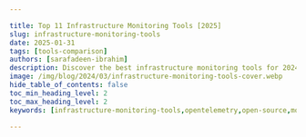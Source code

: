 ```yaml
---

title: Top 11 Infrastructure Monitoring Tools [2025]
slug: infrastructure-monitoring-tools
date: 2025-01-31
tags: [tools-comparison]
authors: [sarafadeen-ibrahim]
description: Discover the best infrastructure monitoring tools for 2024. Compare features, benefits, and find the perfect solution for your IT environment.
image: /img/blog/2024/03/infrastructure-monitoring-tools-cover.webp
hide_table_of_contents: false
toc_min_heading_level: 2
toc_max_heading_level: 2
keywords: [infrastructure-monitoring-tools,opentelemetry,open-source,monitoring-tools,signoz]

---
```


<head>

<script
type="application/ld+json"
dangerouslySetInnerHTML={{ __html: JSON.stringify({
"@context": "[https://schema.org](https://schema.org/)",
"@type": "TechArticle",
"headline": "Top 11 Infrastructure Monitoring Tools [2024]",
"alternativeHeadline": "A comprehensive guide to the best infrastructure monitoring tools",
"image": "https://signoz.io/img/blog/2024/03/infrastructure-monitoring-tools-cover.webp",
"author": {
"@type": "Person",
"name": "Sarafadeen Ibrahim",
"url": "https://www.linkedin.com/in/sarafadeen-ibrahim/"

},
"publisher": {
"@type": "Organization",
"name": "SigNoz",
"logo": {
"@type": "ImageObject",
"url": "https://signoz.io/img/SigNozLogo-orange.svg"

}
},
"datePublished": "2024-03-19",
"dateModified": "2024-06-26",
"mainEntityOfPage": {
"@type": "WebPage",
"@id": "https://signoz.io/comparisons/infrastructure-monitoring-tools/"

},
"description": "Here are top 11 infrastructure monitoring tools to optimize your IT environment - 1.SigNoz 2.Nagios 3.Appdynamics 4.Datadog 5.New Relic…",
"keywords": "infrastructure monitoring tools, opentelemetry, open-source, monitoring tools, signoz, IT performance management, server monitoring, network performance tools, cloud infrastructure monitoring",
"articleSection": "Technology",
"inLanguage": "en",
"isPartOf": {
"@type": "Blog",
"name": "SigNoz Blog",
"url": "https://signoz.io/blog/"
},
"citation": {
"@type": "CreativeWork",
"name": "Recommend your favorite Infrastructure Monitoring Tools! : r/sysadmin",
"url": "https://www.reddit.com/r/sysadmin/comments/1aw3ph6/recommend_your_favorite_infrastructure_monitoring/"
},
"itemListElement": [
{
"@type": "ListItem",
"position": 1,
"name": "SigNoz",
"url": "https://signoz.io/"

},
{
"@type": "ListItem",
"position": 2,
"name": "Datadog",
"url": "https://www.datadoghq.com/"

},
{
"@type": "ListItem",
"position": 3,
"name": "Dynatrace",
"url": "https://www.dynatrace.com/"

},
{
"@type": "ListItem",
"position": 4,
"name": "SolarWinds",
"url": "https://www.solarwinds.com/"

},
{
"@type": "ListItem",
"position": 5,
"name": "Zabbix",
"url": "https://www.zabbix.com/"
},
{
"@type": "ListItem",
"position": 6,
"name": "ManageEngine",
"url": "https://www.manageengine.com/"

},
{
"@type": "ListItem",
"position": 7,
"name": "New Relic",
"url": "https://newrelic.com/"

},
{
"@type": "ListItem",
"position": 8,
"name": "Splunk",
"url": "https://www.splunk.com/"

},
{
"@type": "ListItem",
"position": 9,
"name": "AppDynamics",
"url": "https://www.appdynamics.com/"

},
{
"@type": "ListItem",
"position": 10,
"name": "Sematext",
"url": "https://sematext.com/"
},
{
"@type": "ListItem",
"position": 11,
"name": "Nagios",
"url": "https://www.nagios.com/"

}
]
}) }}
/>
</head>

Imagine a sudden drop in your website's performance causing a flood of customer complaints and a significant dip in sales. Infrastructure monitoring tools can save the day by quickly identifying and resolving these issues. But with so many options, which tool should you choose?

In this article, we provide a quick refresher on what is infrastructure monitoring, outline features to look out for in a best-fit solution and highlight the top infrastructure monitoring tools available in the market.


## What is Infrastructure Monitoring and Why is it Crucial?

Infrastructure monitoring is the process of tracking and analyzing the performance, availability, and resource utilization of IT systems. This includes servers, networks, databases, and cloud services. It's crucial for several reasons:

1. **Proactive Issue Detection**: Identify and resolve problems before they impact users or business operations.
2. **Performance Optimization**: Analyze trends to improve system efficiency and reduce bottlenecks.
3. **Cost Savings**: Optimize resource allocation and prevent unnecessary expenditures.
4. **Compliance**: Meet regulatory requirements and maintain audit trails.

Continuous infrastructure monitoring helps enterprises detect anomalies proactively and prevent surprises (e.g. sudden downtimes or latency issues). It enables timely response to performance degradation, minimizing service disruptions and preventing customer churn.

Want to read in detail? Check out our [Infrastructure Monitoring Guide](https://signoz.io/guides/infrastructure-monitoring/).

## What are Infrastructure Monitoring Tools?

Infrastructure monitoring tools are software solutions designed to collect, track, and analyze the performance and health of IT infrastructure components, such as servers, networks, databases, and applications. Continuous infrastructure monitoring help organizations proactively detect anomalies, prevent downtime, and ensure optimal performance of their IT environment.

### Essential Features of Effective Infrastructure Monitoring Tools

To choose the right monitoring solution, you need to understand the key features that make a tool effective:

1. **Real-time Data Collection and Analysis**:
    - Continuous monitoring of system metrics
    - Instant insights into performance issues
2. **Customizable Dashboards and Visualizations**:
    - Tailored views for different roles and needs
    - Easy-to-understand graphical representations of complex data
3. **Alerting and Notification Systems**:
    - Configurable thresholds for various metrics
    - Multi-channel notifications (email, SMS, chat apps)
4. **Integration Capabilities**:
    - Seamless connection with other IT management tools
    - Support for diverse technology stacks and platforms
5. **Scalability**:
    - Ability to grow with your infrastructure
    - Support for distributed and cloud environments

## Top Infrastructure Monitoring Tools

Below are 11 top infrastructure monitoring tools to consider. To determine which is best suited to your use case, benchmark them against the core features discussed above and consider other additional capabilities your enterprise may require.

### 1. SigNoz

  <InArticleVideoShowcaseModal 
    videoSrc="/demos/infrastructure-monitoring/infrastructure monitoring showcase.mp4"
    title="See Infrastructure Monitoring in Action"
    subtitle="Watch a live demo of SigNoz monitoring dashboard"
    thumbnailSrc="/img/unified-observability/unified-observability-infrastructure-monitoring.webp"
  />


[SigNoz](https://signoz.io/metrics-and-dashboards/) is a comprehensive, open-source unified observability platform designed to monitor and analyze the full stack of your system. It combines logs, traces, APM, and infrastructure monitoring into a single solution, providing real-time insights into the health and performance of your entire infrastructure.

SigNoz tracks critical infrastructure metrics such as **CPU usage**, **memory consumption**, and **load averages** for both hosts and Kubernetes clusters. 

With its distributed tracing feature, SigNoz visualizes how requests travel through different microservices, making it easier to detect performance bottlenecks. The platform also provides in-depth analysis of latency metrics like P90 and P99, helping you monitor how efficiently your infrastructure handles traffic.



### Features

- Real-time infrastructure monitoring for hosts, Kubernetes clusters, and pods
- Detailed insights into resource consumption (CPU, memory, and load average)
- Efficient resource consumption with minimal overhead, using up to 50% less than similar tools
- Secure data collection and out-of-the-box support for several important infrastructure components
- Multi-cloud support and Built-in support for key infrastructure components like **Redis**, **MongoDB**, **Nginx**, and more
- Support for multiple programming languages, including **Python**, **Java**, **Ruby**, and **Javascript** and more.
- RED metrics, database, and external calls monitoring
- Easy configuration and active online community

### Pros

- Powerful visualizations including flame graphs & Gantt charts for troubleshooting
- Real-time alerting for key thresholds like CPU and memory usage
- Native support for **OpenTelemetry** to collect full telemetry data
- Custom metrics monitoring without extra cost
- Open-source and free to use (only pay for data egress and maintenance)
- Cloud option available for scalable infrastructure monitoring
- Out-of-the-box dashboards and service maps for end-to-end visibility into your entire infrastructure
- Columnar database for swift data ingestion and aggregation

### Cons

- Lacks SIEM capabilities

<InterlinkCard
  title="Read Documentation for Infrastructure Monitoring"
  href="/docs/infrastructure-monitoring/overview/"
/>

### 2. Datadog

<Figure
    src="/img/blog/2024/03/infrastructure-monitoring-tools-datadog.webp"
    alt="Infrastructure monitoring dashboard in Datadog"
    caption="Infrastructure monitoring dashboard in Datadog"
/>

Datadog is a unified solution for application performance monitoring, distributed tracing, cloud cost allocation, and audit trailing. It is compatible with various cloud environments, IoT setups, and hybrid networks. It automates the gathering and translation of raw data into actionable insights and historical metrics.

### Features

- Integrates with several tools, software and serverless platforms, including Kubernetes, MongoDB, etc.
- Offers Live Process monitor for non-stop debugging and inventory management
- Alerts via various communication channels, including Slack and PagerDuty
- Supports regulatory compliance
- Fast user session analysis for fixing UX issues

### Pros

- Has a slice-and-dice feature to break down complex infrastructure using tag-based search and analytics
- Offers cloud SIEM and network monitoring
- Uses machine learning-based alerts l

### Cons

- Not OpenTelemetry native, which means limited support for OpenTelemtry integration
- Cloud support only; no on-premise option
- Highly expensive solution plus costly custom metrics charges
- Complex, unpredictable billing

### 3. Dynatrace

<Figure
    src="/img/blog/2024/03/infrastructure-monitoring-tools-dynatrace.webp"
    alt="Infrastructure monitoring dashboard in Dynatrace"
    caption="Infrastructure monitoring dashboard in Dynatrace"
/>

<a href="https://www.dynatrace.com/" rel="noopener noreferrer nofollow" target="_blank">Dynatrace</a> is an intelligent observability and security platform that offers visibility into on-premise, hybrid and multi-cloud environments, as well as SaaS and PaaS solutions. It provides automatic code-level insights across all app components.

### Features

- PurePath for context-based distributed tracing
- Interactive application maps for visualizing performance across interdependent services
- Grail, a parallel processing component for fast, large-scale, and precise telemetry analysis
- Log to metrics conversion for reducing data volumes and cost
- Integration with CNAPP, CDR, and CSPM platforms for real-time web security and incident remediation

### Pros

- Adaptable pricing model based on the number of hosts monitored and the amount of data consumed
- Customizable dashboards for quick overviews of cloud health status and local infrastructure performance
- ITSM platform integrations to enable flexible alerting and ticket prioritization for DevSecOps teams
- Extensive APIs and ready-to-use extensions are available on the Dynatrace Hub to enhance cross-team collaboration.

### Cons

- Limited customization and visualizations
- Requires multiple integrations to properly serve multiple use cases
- Highly complex platform, with a steep learning curve
- High license costs

### 4. SolarWinds

<Figure
    src="/img/blog/2024/03/infrastructure-monitoring-tools-solarwinds.webp"
    alt="Infrastructure monitoring dashboard in SolarWinds"
    caption="Infrastructure monitoring dashboard in SolarWinds"
/>

<a href="https://www.solarwinds.com/" rel="noopener noreferrer nofollow" target="_blank">SolarWinds</a> is a full-stack observability platform for self-hosted, hybrid, cloud, and multi-cloud infrastructures. Its Server and Application Monitor (SAM) is ideal for server capacity planning and end-to-end visualization of apps and dependencies. Its Network Performance Monitor helps track traffic, bandwidth, compliance, and security-related issues. It also has a database monitoring platform that integrates and scales easily for high-performance queries.

### Features

- Integration with multiple network monitoring devices, APIs, and open-source frameworks
- Database Performance Analyzer for machine learning-powered anomaly detection
- Pingdom for UX, server uptime and transaction monitoring.
- Comprehensive visualization tools e.g. customizable, topological maps for analyzing traffic flow

### Pros

- Drills down on root causes using intelligent alerts
- Automatically calculates resource exhaustion dates using customizable thresholds based on peak and average usage.
- Scales easily with no noticeable performance issues
- Rolls out regular updates and offers technical support where necessary

### Cons

- Configuring custom features can be cumbersome
- Overly complex alerting

### 5. Zabbix

<Figure
    src="/img/blog/2024/03/infrastructure-monitoring-tools-zabbix.webp"
    alt="Infrastructure monitoring dashboard in Zabbix"
    caption="Infrastructure monitoring dashboard in Zabbix"
/>

<a href="https://www.zabbix.com/" rel="noopener noreferrer nofollow" target="_blank">Zabbix</a> is an enterprise-class open-source network, server, virtual machine and cloud monitoring solution. It is equipped with various customization options and backed by a dedicated support community. Zabbix offers both agent-based and agentless monitoring. Its agentless solution is accessible through a web-based interface, enabling remote monitoring. Zabbix automatically discovers and organizes devices and assets on the dashboard for comprehensive visibility.

### Features

- Endpoint monitoring
- Several data collection methods: Zabbix native agents, SNMP, IPMI, WMI, trappers, SSH, Telnet and web checks.
- Severity level-based alerting
- Multiple resource discovery options: Network, low-level, and automatic discovery to ensure no resource is left untracked
- Data encryption
- Real-time anomaly detection and trend prediction
- Flexible server for UNIX and UNIX-like operating systems

### Pros

- Highly scalable
- Comprehensive documentation
- Free license for commercial and non-commercial use, with no vendor lock-in

### Cons

- It is complex to configure and requires some learning time to operate
- Its user interface needs further enhancement

### 6. ManageEngine

<figure data-zoomable align='center'>
<img className="box-shadowed-image" src="/img/blog/2024/03/infrastructure-monitoring-tools-manageengine.webp" alt="Infrastructure monitoring dashboard in ManageEngine"/>
<figcaption><i>Infrastructure monitoring dashboard in ManageEngine</i></figcaption>
</figure>

<a href="https://www.manageengine.com/" rel="noopener noreferrer nofollow" target="_blank">ManageEngine</a> is an observability tool with various solutions for monitoring networks, systems, and applications. Its OpManager Plus is an infrastructure monitoring solution that takes bandwidth monitoring beyond the conventional, with granular analysis of traffic patterns and user experience that allow you to pinpoint bandwidth hogs seamlessly. It offers WLC, fault and performance, VoIP, WAN RTT, and network monitoring.

### Features

- Comprehensive data center infrastructure management (DCIM)
- Switch port and IP address monitoring
- Over 100 parameters of network and server performance monitoring
- SNMP feature for automated network mapping
- Advanced Security Analysis Module (ASAM), which analyzes bandwidth patterns to predict anomalies and security threats
- Color-coded severity-based alarms for proactive, priority-based anomaly remediation

### Pros

- User-friendly interface
- Automated fault management
- Multichannel and easy-to-read alerting
- Enterprise-level scalability

### Cons

- Automatic setup of multiple devices across various network addresses often confuse the OpManager system
- It cannot monitor certain databases, such as SAP IQ, SAP Hana

### 7. New Relic

<figure data-zoomable align='center'>
<img className="box-shadowed-image" src="/img/blog/2024/03/infrastructure-monitoring-tools-new-relic.webp" alt="Infrastructure monitoring dashboard in NewRelic"/>
<figcaption><i>Infrastructure monitoring dashboard in NewRelic</i></figcaption>
</figure>

<a href="https://newrelic.com/" rel="noopener noreferrer nofollow" target="_blank">New Relic</a> is a web-based full-stack monitoring tool for tracking applications, infrastructure, web browsers, and more. It provides real-time infrastructure performance and supports various programming languages, including PHP, Java, Python, and Ruby.

### Features

- Guided agent installation process with automatic system component detection
- New Relic Applied Intelligence for precise anomaly detection
- App performance and UX correlation
- In-depth error analytics to pinpoint error locations and associated transactions
- New Relic Health Map for tracking infrastructure uptime, downtime and trends over time
- New Relic Query Language (NRQL) for iterative data querying

### Pros

- Customizable alerting that lets you focus on only the desired infrastructure components
- Multichannel alerting via email, OpsGenie, Slack, etc.

### Cons

- Very steep user-based pricing
- Data ingress and egress charges
- Not OpenTelemetry native; processing and visualizing OpenTelemetry data requires additional configurations

### 8. Splunk

<figure data-zoomable align='center'>
<img className="box-shadowed-image" src="/img/blog/2024/03/infrastructure-monitoring-tools-splunk.webp" alt="Infrastructure monitoring dashboard in Splunk"/>
<figcaption><i>Infrastructure monitoring dashboard in Splunk</i></figcaption>
</figure>

<a href="https://www.splunk.com/" rel="noopener noreferrer nofollow" target="_blank">Splunk</a> is an AI-powered big data platform for collecting and managing systems, applications and infrastructure telemetry. It generates analytical reports using interactive charts and graphs, and allows for real-time troubleshooting to reduce MTTR.

### Features

- Data collection in various formats, including CSV, JSON and logs.
- Metrics pipeline management to eliminate unnecessary data
- Intuitive central repository for searching data from multiple sources.
- Fast processing and analysis
- Network Explorer for real-time network visibility

### Pros

- Index-based storage
- Web browser interface for fast data aggregation and analysis
- Business KPI monitoring
- Ad Hoc querying and self-service

### Cons

- Can be pricey, especially when used for large data volumes
- Limited dashboard features

### 9. AppDynamics

<figure data-zoomable align='center'>
<img className="box-shadowed-image" src="/img/blog/2024/03/infrastructure-monitoring-tools-appdynamics.webp" alt="Infrastructure monitoring dashboard in AppDynamics"/>
<figcaption><i>Infrastructure monitoring dashboard in AppDynamics</i></figcaption>
</figure>

<a href="https://www.appdynamics.com/" rel="noopener noreferrer nofollow" target="_blank">AppDynamics</a> is a monitoring platform that focuses on performance management and analytics across your entire stack. While it offers a variety of useful tools for businesses, it is primarily geared towards large enterprises with wide budgets. AppDynamics offers preset application infrastructure metrics and default health rules to help you identify and address infrastructure issues. You can customize persistent metrics to align monitoring with your business requirements and application setup.

### Features

- Issue prioritization to reduce noise
- Correlation Analysis and Scalability Analysis with KPI prioritization to help users understand how infrastructure metrics impact business transaction performance.
- Metric Browser for analyzing infrastructure metrics
- Infrastructure needs metering to alert users or automatically scale usage to minimize waste.

### Pros

- Ranks tasks between new and legacy environments to monitor enterprises' most pressing enterprise infrastructure.
- Proactive issue isolation
- Fast issue detection in Kubernetes workloads and containerized apps

### Cons

- Complicated user interface
- Extremely slow instrumentation of non-web infrastructure

### 10. Sematext

<figure data-zoomable align='center'>
<img className="box-shadowed-image" src="/img/blog/2024/03/infrastructure-monitoring-tools-sematext.webp" alt="Infrastructure monitoring dashboard in Sematext"/>
<figcaption><i>Infrastructure monitoring dashboard in Sematext</i></figcaption>
</figure>

<a href="https://sematext.com/" rel="noopener noreferrer nofollow" target="_blank">Sematext</a> is a cloud monitoring tool that provides visibility into infrastructure performance and helps you manage your systems proactively. With its real-time monitoring, you can track server metrics and key transactions. Sematext lets you troubleshoot individual resources or your entire stack as required.

### Features

- Fast setup and user-friendly dashboard
- Container and Kubernetes monitoring with automatic alerting on Pods, Deployments and clusters
- Varied visualization options, including charts, graphs, and heatmaps
- Context-aware data filtering
- Historical data storage and trend analysis
- Integration with Logstash, Syslog, Fluentd, Beats, Logagent, and other telemetry shipping tools

### Pros

- Granular Real-user monitoring
- Dynamic network mapping
- Flexible, pay-as-you-go subscription and pricing

### Cons

- Limited support for transaction tracing
- Lacks full-featured profiler and intuitive interface

### 11. Nagios

<figure data-zoomable align='center'>
<img className="box-shadowed-image" src="/img/blog/2024/03/infrastructure-monitoring-tools-nagios.webp" alt="Infrastructure monitoring dashboard in Nagios"/>
<figcaption><i>Infrastructure monitoring dashboard in Nagios</i></figcaption>
</figure>

<a href="https://www.nagios.com/" rel="noopener noreferrer nofollow" target="_blank">Nagios</a> is a multi faceted monitoring solution. Its infrastructure monitoring tool, Nagios XI, monitors your entire infrastructure stack and effortlessly identifies remote server outages. Nagios XI also facilitates prompt remedial failover operations with at-a-glance insights into issues across your entire infrastructure. Nagios XI is customizable and helps automate infrastructure monitoring exercises.

### Features

- Monitors Windows, Linux, and Unix servers, as well as Solaris, AIX, HP-UX, Mac OS X, etc.
- Flexible agent-based or agentless deployment
- Powerful script APIs for stress-free monitoring
- Event handlers for automatically restarting failed apps
- Open API for seamless third-party integrations

### Pros

- Extensible monitoring architecture
- Support for multi-tenant environments
- Integrated graphs for informed upgrade decision-making

### Cons

- Limited user interface features; requires graphical enhancement
- Complicated, time-consuming installation and management

## Community Recommendations

In a <a href="https://www.reddit.com/r/sysadmin/comments/1aw3ph6/recommend_your_favorite_infrastructure_monitoring/" rel="noopener noreferrer nofollow" target="_blank">Reddit discussion</a>, sysadmins shared their favorite infrastructure monitoring tools:

- Checkmk: Great for monitoring a wide range of services with strong alerting capabilities. Dashboarding can be less intuitive.
- Netdata: Excellent for real-time monitoring but can have resource utilization issues in production.
- PRTG: Versatile and user-friendly with good support, but bulk editing sensors can be tricky.
- Zabbix: Powerful and flexible, especially for Kubernetes. Initial setup can be complex.
- NetCrunch: Agentless with comprehensive features. Steep learning curve but very flexible.
- SigNoz: cost-effective option, it offers comprehensive open-source monitoring with robust features and low resource consumption.

## Choosing an Infrastructure Monitoring Solution

When choosing an infrastructure monitoring tool, the following are key considerations to keep in mind to ensure that it meets your needs.

### 1. Integration and Resource Discovery

Choose a tool that integrates seamlessly with your stack, including containers, databases, orchestration tools, cloud infrastructure monitoring, and serverless functions. It should automatically discover and scrape metrics from autoscaled resources and scale with your organization without compromising performance.

### 2. Comprehensive Data Collection

Consider a tool that collects diverse data—performance metrics, logs, traces, and user experience data—from all backend components. It should correlate telemetry types and match telemetry to corresponding infrastructure for a holistic view, enabling swift detection of performance issues.

### 3. Real-time Monitoring and Alerting

The tool should offer real-time insights into CPU usage, disk space, network latency, response times, failed requests, error rates, etc., with instant detection and alerting on issues like packet drops or excessive pod scheduling for proactive issue resolution.

### 4. Customization and User-friendly Interface

Look for customizable dashboards that provide quick overviews and visual representations of infrastructure components. The tool should allow alerting thresholds for metrics and have a user-friendly interface for easy setup, navigation, and access to metadata.

### 5. Automation and Remediation

Choose a tool that offers automated remediation options to streamline routine tasks, save time, increase accuracy, and reduce the impact of incidents.

### 6. AI and ML Capabilities

Advanced tools should use AI and ML to analyze data trends, predict potential issues, and provide intelligent insights to support decision-making.

### 7. Security and Compliance

Ensure the tool offers robust security features, particularly encryption, to protect data and ensure compliance with regulations like SOC 2, GDPR, HIPAA, or PCI DSS.

## Which is the best Infrastructure Monitoring Tool?

Infrastructure monitoring helps modern businesses optimize the performance, security, and availability of their IT systems. However, choosing the right monitoring tool is at the core of this practice, and this article has provided an overview of the top infrastructure monitoring tools to help you choose your ideal solution.

Of all the tools outlined, SigNoz stands out with its free monitoring platform, combined with its granular telemetry aggregation, analysis, and visualization, priority-based alerting, and cost-efficient data egress billing.

To learn more about Infrastructure Monitoring with SigNoz and its features, checkout this Youtube Video: <a href="https://youtu.be/y2D7OzNZK5g?feature=shared" rel="noopener noreferrer nofollow" target="_blank">Monitoring Infrastructure System Metrics using OpenTelemetry | SigNoz</a>

## Getting Started with SigNoz

SigNoz cloud is the easiest way to run SigNoz. Sign up for a free account and get 30 days of unlimited access to all features.

<GetStartedInfrastructureMonitoring />

You can also install and self-host SigNoz yourself since it is open-source. With 19,000+ GitHub stars, [open-source SigNoz](https://github.com/signoz/signoz) is loved by developers. Find the [instructions to self-host](https://signoz.io/docs/install/) SigNoz.


## Conclusion

In summary, infrastructure monitoring is crucial for maintaining the health and performance of your IT systems. Here are the key takeaways:

- **SigNoz**: Best for open-source, comprehensive monitoring with low resource consumption.
- **Datadog**: Great for extensive integrations and advanced features, but costly.
- **Dynatrace**: Offers deep insights and customizability, with a steep learning curve.
- **SolarWinds**: Ideal for server capacity planning and network performance monitoring.
- **Zabbix**: Highly scalable and free, but complex to configure.
- **ManageEngine**: User-friendly with automated fault management, but limited in database monitoring.
- **New Relic**: Customizable alerting with steep pricing.
- **Splunk**: AI-powered analytics, but expensive for large data volumes.
- **AppDynamics**: Proactive issue isolation, but complicated interface.
- **Sematext**: Fast setup with flexible pricing, but limited transaction tracing.
- **Nagios**: Extensible architecture with complex installation.

## FAQs

### What is infrastructure monitoring?

Infrastructure monitoring is the process of collecting, tracking, and analyzing health and performance metrics across IT infrastructure components like servers, networks, databases, and applications. It helps detect anomalies proactively and ensures optimal performance.

### What is an APM tool?

An APM (Application Performance Monitoring) tool is software that monitors and manages the performance and availability of software applications. It helps detect and diagnose performance issues to ensure a seamless user experience.

### What is an infrastructure management tool?

An infrastructure management tool helps manage and optimize the various components of an IT infrastructure, including hardware, software, networks, and storage. It ensures efficient resource utilization and smooth operation of IT environments.

### What are the 3 primary components of infrastructure?

The three primary components of infrastructure are:

1. **Computing resources**: Servers, virtual machines, and cloud services.
2. **Networking resources**: Routers, switches, and network links.
3. **Storage resources**: Databases, storage arrays, and cloud storage.

### What are the three main types of monitoring?

The three main types of monitoring are:

1. **Infrastructure monitoring**: Tracking the health and performance of IT components.
2. **Application monitoring**: Monitoring the performance and availability of software applications.
3. **Network monitoring**: Observing network performance, traffic, and connectivity.

### How do I choose a monitoring tool?

To choose a monitoring tool, consider the following factors:

1. Integration capabilities with your existing stack.
2. Comprehensive data collection and real-time alerting features.
3. Customization options for dashboards and alerts.
4. Automation and remediation capabilities.
5. AI and ML capabilities for predictive insights.
6. Security and compliance features.

### What is APM in infrastructure?

APM (Application Performance Monitoring) in infrastructure refers to the tools and practices used to monitor and manage the performance and availability of software applications within the IT infrastructure. It ensures that applications run smoothly and meet performance standards.

### Which APM tool is best?

The best APM tool depends on your specific needs and environment. SigNoz is highly recommended for its comprehensive open-source monitoring capabilities and cost-efficiency. Other popular options include Datadog, New Relic, Dynatrace, and AppDynamics, each offering unique features and capabilities.

### What is the difference between application monitoring and infrastructure monitoring?

Application monitoring focuses on the performance and availability of software applications, while infrastructure monitoring tracks the health and performance of IT components like servers, networks, and storage. Both are crucial for ensuring optimal IT operations.

### What are the sensors for infrastructure monitoring?

Sensors for infrastructure monitoring include software agents, SNMP (Simple Network Management Protocol) agents, IPMI (Intelligent Platform Management Interface) sensors, and log collectors that gather performance data from various infrastructure components.

### What is IaaS monitoring?

IaaS (Infrastructure as a Service) monitoring involves tracking the performance and health of virtualized computing resources provided by cloud service providers. It ensures the efficient operation of virtual machines, storage, and network resources in a cloud environment.

### What is the best tool for infrastructure monitoring?

SigNoz is highly recommended for infrastructure monitoring due to its comprehensive features, open-source nature, and cost-efficiency. It provides robust telemetry aggregation, analysis, and visualization, making it a top choice for many organizations.

---

**Further Reading:**

[**Top 11 MYSQL monitoring tools [open-source included]**](https://signoz.io/blog/mysql-monitoring-tools/)

[**Latest Top 11 Log Monitoring Tools**](https://signoz.io/blog/log-monitoring-tools/)